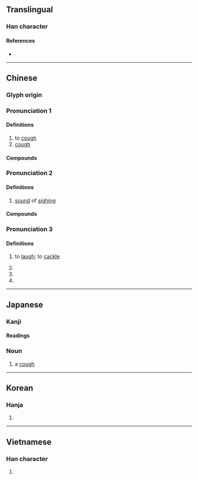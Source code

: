 {{character info/new}}
==Translingual==

===Han character===
{{Han char|rn=30|rad=口|as=06|sn=9|four=60082|canj=RYVO|ids=⿰口亥}}

====References====
* {{Han ref|kx=0187.100|dkj=03555|dj=0406.120|hdz=10622.040|uh=54B3|ud=21683|bh=AB79|bd=43897}}

----

==Chinese==
{{zh-forms}}

===Glyph origin===
{{Han etym}}

===Pronunciation 1===
{{zh-pron
|m=ké,kài,2nb=obsolete
|c=kat1,koi3
|h=pfs=khiet
|md=
|mn=ml:kai/ka/twv:kha
|mn_note=kai - literary; ka - vernacular
|w=
|oc=1,n
|cat=v,n
}}

====Definitions====
{{zh-hanzi}}

# to [[cough]]
# [[cough]]

====Compounds====
{{zh-der|咳嗆|咳水|咳嗽|咳嗽糖漿|咳痰|咳藥水|乾咳|止咳|北京咳|喘咳|止咳水|止咳糖漿|氣咳|百日咳|鎮咳|嗆咳|咳唾|咳唾成珠|珠璣咳唾}}

===Pronunciation 2===
{{zh-pron
|m=hāi
|c=haai1,hei1
|md=
|mn=ml:hai
|w=
|cat=n
}}

====Definitions====
{{zh-hanzi}}

# [[sound]] of [[sigh]]ing

====Compounds====
{{zh-der|咳聲歎氣|咳聲打氣|咳聲嘆息|咳歌打戰}}

===Pronunciation 3===
{{zh-pron
|m=hái
|c=hoi4
|mc=y
|oc=n,2
|cat=v,n
}}

====Definitions====
{{zh-hanzi}}

# {{lb|zh|of infant}} to [[laugh]]; to [[cackle]]
# {{zh-alt-form|孩|[[child]]; [[infant]]}}
# {{n-g|[[interjection]] for [[sigh]]ing or [[order]]}}
# {{zh-alt-form|閡|to be [[cut off]] from}}

{{zh-cat|Intermediate}}

----

==Japanese==

===Kanji===
{{ja-kanji|grade=uc|rs=口06}}

====Readings====
{{ja-readings
|goon=がい, け, げ
|kanon=かい
|kanyoon=がい
|kun=せ-く, しわぶ-く, せき-, しわぶき}}

===Noun===
{{ja-noun|せき}}

# a [[cough]]
#: {{ja-usex|咳が出る|せき が でる|I have a cough.}}

----

==Korean==

===Hanja===
{{ko-hanja|hangeul=해}}

# {{defn|lang=ko|sort=口06}}

----

==Vietnamese==

===Han character===
{{vi-hantu|[[cay]], [[hãy]], [[hỡi]], [[khái]], [[gay]], [[gây]]|rs=口06}}

# {{defn|lang=vi}}